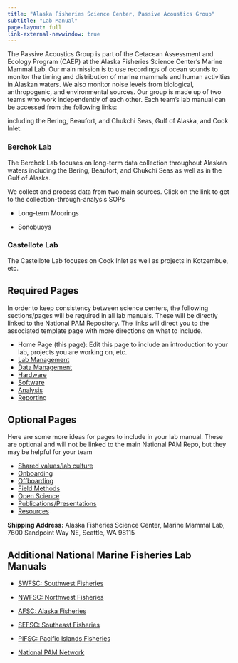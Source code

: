```yaml
---
title: "Alaska Fisheries Science Center, Passive Acoustics Group"
subtitle: "Lab Manual"
page-layout: full
link-external-newwindow: true
---
```


::: {layout-ncol="2"}
The Passive Acoustics Group is part of the Cetacean Assessment and Ecology Program (CAEP) at the Alaska Fisheries Science Center's Marine Mammal Lab. Our main mission is to use recordings of ocean sounds to monitor the timing and distribution of marine mammals and human activities in Alaskan waters. We also monitor noise levels from biological, anthropogenic, and environmental sources. Our group is made up of two teams who work independently of each other. Each team's lab manual can be accessed from the following links:
:::

including the Bering, Beaufort, and Chukchi Seas, Gulf of Alaska, and Cook Inlet.

### Berchok Lab

The Berchok Lab focuses on long-term data collection throughout Alaskan waters including the Bering, Beaufort, and Chukchi Seas as well as in the Gulf of Alaska.

We collect and process data from two main sources. Click on the link to get to the collection-through-analysis SOPs

-   Long-term Moorings

-   Sonobuoys

### Castellote Lab

The Castellote Lab focuses on Cook Inlet as well as projects in Kotzembue, etc.

## Required Pages

In order to keep consistency between science centers, the following sections/pages will be required in all lab manuals. These will be directly linked to the National PAM Repository. The links will direct you to the associated template page with more directions on what to include.

-   Home Page (this page): Edit this page to include an introduction to your lab, projects you are working on, etc.
-   [Lab Management](https://nmfs-ost.github.io/PAM_template_lab_manual/content/LabManagement.html)
-   [Data Management](https://nmfs-ost.github.io/PAM_template_lab_manual/content/DataManagement.html)
-   [Hardware](https://nmfs-ost.github.io/PAM_template_lab_manual/content/Hardware.html)
-   [Software](https://nmfs-ost.github.io/PAM_template_lab_manual/content/Software.html)
-   [Analysis](https://nmfs-ost.github.io/PAM_template_lab_manual/content/AnalysisMethods.html)
-   [Reporting](https://nmfs-ost.github.io/PAM_template_lab_manual/content/Reporting.html)

## Optional Pages

Here are some more ideas for pages to include in your lab manual. These are optional and will not be linked to the main National PAM Repo, but they may be helpful for your team

-   [Shared values/lab culture](https://nmfs-ost.github.io/PAM_template_lab_manual/content/SharedValues.html)
-   [Onboarding](https://nmfs-ost.github.io/PAM_template_lab_manual/content/Onboarding.html)
-   [Offboarding](https://nmfs-ost.github.io/PAM_template_lab_manual/content/Offboarding.html)
-   [Field Methods](https://nmfs-ost.github.io/PAM_template_lab_manual/content/FieldMethods.html)
-   [Open Science](https://nmfs-ost.github.io/PAM_template_lab_manual/content/OpenScience.html)
-   [Publications/Presentations](https://nmfs-ost.github.io/PAM_template_lab_manual/content/PublicationsPresentations.html)
-   [Resources](https://nmfs-ost.github.io/PAM_template_lab_manual/content/Resources.html)

**Shipping Address:** Alaska Fisheries Science Center, Marine Mammal Lab, 7600 Sandpoint Way NE, Seattle, WA 98115

## Additional National Marine Fisheries Lab Manuals

-   [SWFSC: Southwest Fisheries](https://sael-swfsc.github.io/SAEL-lab-manual/)

-   [NWFSC: Northwest Fisheries](https://noaa-nwfsc.github.io/NWFSC-PAM-Lab-Manual/)

-   [AFSC: Alaska Fisheries](https://noaa-afsc.github.io/AFSC-MML-PAM-Lab-Manual/)

-   [SEFSC: Southeast Fisheries](https://sefsc.github.io/SEFSC-PAM-Lab-Manual/)

-   [PIFSC: Pacific Islands Fisheries](https://pifsc-protected-species-division.github.io/CRP_PAM_Manual/)

-   [National PAM Network](https://github.com/nmfs-ost/PAM_National_Network)
